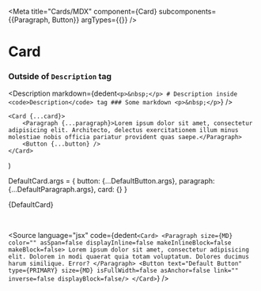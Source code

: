 

<Meta
	title="Cards/MDX"
	component={Card}
	subcomponents={{Paragraph, Button}}
	argTypes={{}}
/>

# Card

### Outside of `Description` tag

<Description
	markdown={dedent`
		<p>&nbsp;</p>
		# Description inside <code>Description</code> tag
		### Some markdown
		<p>&nbsp;</p>
	`}
/>

	<Card {...card}>
		<Paragraph {...paragraph}>Lorem ipsum dolor sit amet, consectetur adipisicing elit. Architecto, delectus exercitationem illum minus molestiae nobis officia pariatur provident quas saepe.</Paragraph>
		<Button {...button} />
	</Card>
)

DefaultCard.args = {
	button: {...DefaultButton.args},
	paragraph: {...DefaultParagraph.args},
	card: {}
}

<Story name="Default Card">{DefaultCard}</Story>

<p>&nbsp;</p>

<ArgsTable story="Default Card" />

<Source
	language="jsx"
	code={dedent`
		<Card>
			<Paragraph size={MD} color="" asSpan=false displayInline=false makeInlineBlock=false makeBlock=false>
				Lorem ipsum dolor sit amet, consectetur adipisicing elit. Dolorem in modi quaerat quia totam voluptatum. Dolores ducimus harum similique. Error?
			</Paragraph>
			<Button text="Default Button" type={PRIMARY} size={MD} isFullWidth=false asAnchor=false link="" inverse=false displayBlock=false/>
		</Card>
	`}
/>